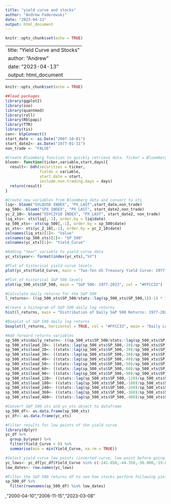 ```yaml
---
title: "yield curve and stocks"
author: "Andrew Faderewski"
date: "2023-04-13"
output: html_document
---
```


```r
knitr::opts_chunk$set(echo = TRUE)
```

---
title: "Yield Curve and Stocks"
author: "Andrew"
date: "2023-04-13"
output: html_document
---

```r
knitr::opts_chunk$set(echo = TRUE)
```

```r
##load packages
library(ggplot2)
library(zoo)
library(quantmod)
library(roll)
library(Rblpapi)
library(TTR)
library(tis)
con<- blpConnect()
start_date <- as.Date("2007-10-01")
start_date2<- as.Date("1977-01-31")
non_trade <- "FALSE"
```

```r
#Create Bloomberg function to quickly retrieve data. Ticker = Bloomberg ticker, variable = Bloomberg data field, start = start date of data, days = whether to include non-trading days
bloom<- function(ticker,variable,start,days){
  result<- bdh(securities = ticker,
               fields = variable,
               start.date = start,
               include.non.trading.days = days)
  return(result)
}
```

```r
#Create new variables from Bloomberg data and convert to xts
liq<- bloom("GVLQUSD INDEX", "PX_LAST",start_date,non_trade)
sp_500<- bloom("SPX INDEX", "PX_LAST", start_date2,non_trade)
yc_2_10<- bloom("USYC2Y10 INDEX", "PX_LAST", start_date2, non_trade)
liq_xts<- xts(liq[,-1], order.by = liq$date)
sp_500_xts<- xts(sp_500[,-1], order.by = sp_500$date)
yc_xts<- xts(yc_2_10[,-1], order.by = yc_2_10$date)
colnames(liq_xts)[1]<- "Value"
colnames(sp_500_xts)[1]<- "SP_500"
colnames(yc_xts)[1]<- "Yield_Curve"
```

```r
#Adding "Year" variable to yield curve data
yc_xts$year<- format(index(yc_xts),"%Y")
```


```r
#Plot of historical yield curve levels
plot(yc_xts$Yield_Curve, main = "Two-Ten US Treasury Yield Curve: 1977-2023", col = "#FFCC33")
```
```r
#Plot of historical S&P 500 levels
plot(sp_500_xts$SP_500, main = "S&P 500: 1977-2023", col = "#FFCC33")
```

```r
#Calculate daily returns for the S&P 500
l_returns<- ((sp_500_xts$SP_500/stats::lag(sp_500_xts$SP_500,1))-1) * 100
```

```r
#Create a histogram of S&P 500 daily log returns
hist(l_returns, main = "Distribution of Daily S&P 500 Returns: 1977-2022", xlab = "Daily Return", col = "#FFCC33", breaks = 100, xlim = c(-10,10))
```

```r
#Boxplot of S&P 500 daily log returns
boxplot(l_returns, horizontal = TRUE, col = "#FFCC33", main = "Daily Log Returns S&P 500 1977-2022", xlab = "Daily Returns in %")
```


```r
#Add forward returns variables
sp_500_xts$daily_return<- ((sp_500_xts$SP_500/stats::lag(sp_500_xts$SP_500,1))-1) * 100
sp_500_xts$lead_10<- ((stats::lag(sp_500_xts$SP_500,-10)/sp_500_xts$SP_500)-1) * 100
sp_500_xts$lead_20<- ((stats::lag(sp_500_xts$SP_500,-20)/sp_500_xts$SP_500)-1) * 100
sp_500_xts$lead_30<- ((stats::lag(sp_500_xts$SP_500,-30)/sp_500_xts$SP_500)-1) * 100
sp_500_xts$lead_40<- ((stats::lag(sp_500_xts$SP_500,-40)/sp_500_xts$SP_500)-1) * 100
sp_500_xts$lead_50<- ((stats::lag(sp_500_xts$SP_500,-50)/sp_500_xts$SP_500)-1) * 100
sp_500_xts$lead_60<- ((stats::lag(sp_500_xts$SP_500,-60)/sp_500_xts$SP_500)-1) * 100
sp_500_xts$lead_90<- ((stats::lag(sp_500_xts$SP_500,-90)/sp_500_xts$SP_500)-1) * 100
sp_500_xts$lead_120<- ((stats::lag(sp_500_xts$SP_500,-120)/sp_500_xts$SP_500)-1) * 100
sp_500_xts$lead_180<- ((stats::lag(sp_500_xts$SP_500,-180)/sp_500_xts$SP_500)-1) * 100
sp_500_xts$lead_240<- ((stats::lag(sp_500_xts$SP_500,-240)/sp_500_xts$SP_500)-1) * 100
sp_500_xts$lead_360<- ((stats::lag(sp_500_xts$SP_500,-360)/sp_500_xts$SP_500)-1) * 100
sp_500_xts$lead_480<- ((stats::lag(sp_500_xts$SP_500,-480)/sp_500_xts$SP_500)-1) * 100
```

```r
#Convert S&P 500 xts and yc_xtx object to dataframe
sp_500_df<- as.data.frame(sp_500_xts)
yc_df<- as.data.frame(yc_xts)
```

```r
#Filter results for low points of the yield curve
library(dplyr)
yc_df %>%
  group_by(year) %>%
  filter(Yield_Curve < 0) %>%
  summarise(min = min(Yield_Curve, na.rm = TRUE))
```

```r
#Select yield curve low points (inverted curve, low point before going positive), extract dates from low points
yc_lows<- yc_df[yc_df$Yield_Curve %in% c(-241.650,-44.350,-56.000,-19.026,-5.331,-108.714),]
low_dates<- row.names(yc_lows)
```

```r
#Filter the S&P 500 returns df to see how stocks perform following yield curve nadir
sp_500_df %>%
  filter(rownames(sp_500_df) %in% low_dates)
```
,"2000-04-10","2006-11-15","2023-03-08"
